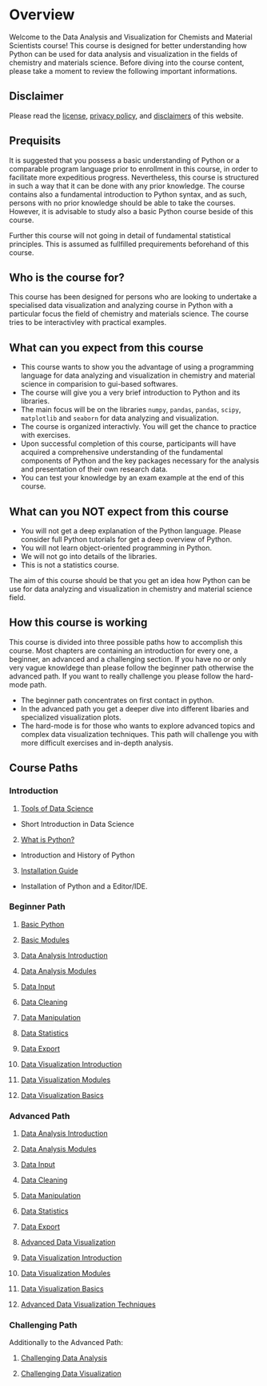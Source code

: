 # Overview

Welcome to the Data Analysis and Visualization for Chemists and Material Scientists course! This course is designed for better understanding how Python can be used for data analysis and visualization in the fields of chemistry and materials science. Before diving into the course content, please take a moment to review the following important informations.

::::{.callout-caution}
## Disclaimer
Please read the [license](license.qmd), [privacy policy](privacy.qmd), and [disclaimers](disclaimer.qmd) of this website.

:::

:::{.callout-warning}
## Prequisits
It is suggested that you possess a basic understanding of Python or a comparable program language prior to enrollment in this course, in order to facilitate more expeditious progress. Nevertheless, this course is structured in such a way that it can be done with any prior knowledge. The course contains also a fundamental introduction to Python syntax, and as such, persons with no prior knowledge should be able to take the courses. However, it is advisable to study also a basic Python course beside of this course.

Further this course will not going in detail of fundamental statistical principles. This is assumed as fullfilled prequirements beforehand of this course.
:::

## Who is the course for? {.unnumbereds}

This course has been designed for persons who are looking to undertake a specialised data visualization and analyzing course in Python with a particular focus the field of chemistry and materials science. The course tries to be interactivley with practical examples.

## What can you expect from this course {.unnumbered}

- This course wants to show you the advantage of using a programming language for data analyzing and visualization in chemistry and material science in comparision to gui-based softwares.
- The course will give you a very brief introduction to Python and its libraries.
- The main focus will be on the libraries `numpy`, `pandas`, `pandas`, `scipy`, `matplotlib` and `seaborn` for data analyzing and visualization.
- The course is organized interactivly. You will get the chance to practice with exercises.
- Upon successful completion of this course, participants will have acquired a comprehensive understanding of the fundamental components of Python and the key packages necessary for the analysis and presentation of their own research data.
- You can test your knowledge by an exam example at the end of this course.

## What can you NOT expect from this course {.unnumbered}
- You will not get a deep explanation of the Python language. Please consider full Python tutorials for get a deep overview of Python.
- You will not learn object-oriented programming in Python.
- We will not go into details of the libraries.
- This is not a statistics course. 

The aim of this course should be that you get an idea how Python can be use for data analyzing and visualization in chemistry and material science field. 


## How this course is working
This course is divided into three possible paths how to accomplish this course.
Most chapters are containing an introduction for every one, a beginner, an advanced and a challenging section.
If you have no or only very vague knowldege than please follow the beginner path otherwise the advanced path. 
If you want to really challenge you please follow the hard-mode path.

- The beginner path concentrates on first contact in python.
- In the advanced path you get a deeper dive into different libaries and specialized visualization plots.
- The hard-mode is for those who wants to explore advanced topics and complex data visualization techniques. This path will challenge you with more difficult exercises and in-depth analysis.

## Course Paths

### Introduction

1. [Tools of Data Science](chapters/Introduction/ToolsOfDataScience.ipynb)
- Short Introduction in Data Science
2. [What is Python?](chapters/Introduction/WhatIsPython.ipynb)
- Introduction and History of Python
3. [Installation Guide](chapters/Introduction/InstallationGuide.ipynb)
 - Installation of Python and a Editor/IDE.

### Beginner Path

1. [Basic Python](chapters/Basics/Basics.ipynb)

2. [Basic Modules](chapters/Basics/BasicsModules.ipynb)

6. [Data Analysis Introduction](chapters/DataAnalysis/DataAnalysis.ipynb)

7. [Data Analysis Modules](chapters/DataAnalysis/DataAnalysisModules.ipynb)

8. [Data Input](chapters/DataAnalysis/DataInput.ipynb)

9. [Data Cleaning](chapters/DataAnalysis/DataCleaning.ipynb)

10. [Data Manipulation](chapters/DataAnalysis/DataManipulation.ipynb)

11. [Data Statistics](chapters/DataAnalysis/DataStatistics.ipynb)

12. [Data Export](chapter/DataAnalysis/DataExport.ipynb)

13. [Data Visualization Introduction](chapters/DataVisualization/DataVisualization.ipynb)

14. [Data Visualization Modules](chapters/DataVisualization/DataVisualizationModules.ipynb)

15. [Data Visualization Basics](chapters/DataVisualization/DataVisualizationBasics.ipynb)

### Advanced Path
1. [Data Analysis Introduction](chapters/DataAnalysis/DataAnalysis.ipynb)

2. [Data Analysis Modules](chapters/DataAnalysis/DataAnalysisModules.ipynb)

3. [Data Input](chapters/DataAnalysis/DataInput.ipynb)

4. [Data Cleaning](chapters/DataAnalysis/DataCleaning.ipynb)

5. [Data Manipulation](chapters/DataAnalysis/DataManipulation.ipynb)

6. [Data Statistics](chapters/DataAnalysis/DataStatistics.ipynb)

7. [Data Export](chapter/DataAnalysis/DataExport.ipynb)

9. [Advanced Data Visualization](chapters/Advanced/DataAnalysisAdvancedTechniques.ipynb)

10. [Data Visualization Introduction](chapters/DataVisualization/DataVisualization.ipynb)

11. [Data Visualization Modules](chapters/DataVisualization/DataVisualizationModules.ipynb)

12. [Data Visualization Basics](chapters/DataVisualization/DataVisualizationBasicTechniques.ipynb)

13. [Advanced Data Visualization Techniques](chapters/Advanced/DataAnalysisAdvancedTechniques.ipynb)

### Challenging Path
Additionally to the Advanced Path:

1. [Challenging Data Analysis](chapters/Challenging/DataAnalysisComplexTechniques.ipynb)

2. [Challenging Data Visualization](chapters/Challenging/DataVisualizationComplexTechniques.ipynb)


